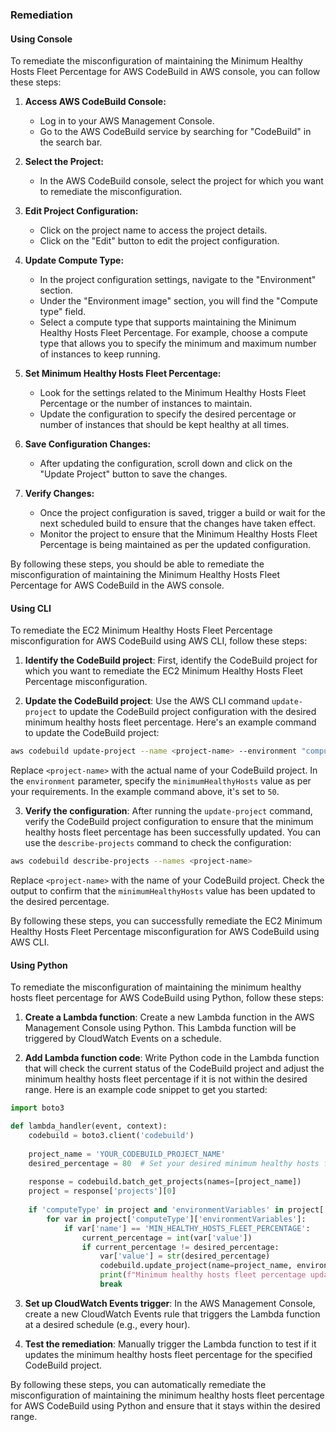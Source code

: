 ### Remediation

#### Using Console

To remediate the misconfiguration of maintaining the Minimum Healthy Hosts Fleet Percentage for AWS CodeBuild in AWS console, you can follow these steps:

1. **Access AWS CodeBuild Console:**
   - Log in to your AWS Management Console.
   - Go to the AWS CodeBuild service by searching for "CodeBuild" in the search bar.

2. **Select the Project:**
   - In the AWS CodeBuild console, select the project for which you want to remediate the misconfiguration.

3. **Edit Project Configuration:**
   - Click on the project name to access the project details.
   - Click on the "Edit" button to edit the project configuration.

4. **Update Compute Type:**
   - In the project configuration settings, navigate to the "Environment" section.
   - Under the "Environment image" section, you will find the "Compute type" field.
   - Select a compute type that supports maintaining the Minimum Healthy Hosts Fleet Percentage. For example, choose a compute type that allows you to specify the minimum and maximum number of instances to keep running.

5. **Set Minimum Healthy Hosts Fleet Percentage:**
   - Look for the settings related to the Minimum Healthy Hosts Fleet Percentage or the number of instances to maintain.
   - Update the configuration to specify the desired percentage or number of instances that should be kept healthy at all times.

6. **Save Configuration Changes:**
   - After updating the configuration, scroll down and click on the "Update Project" button to save the changes.

7. **Verify Changes:**
   - Once the project configuration is saved, trigger a build or wait for the next scheduled build to ensure that the changes have taken effect.
   - Monitor the project to ensure that the Minimum Healthy Hosts Fleet Percentage is being maintained as per the updated configuration.

By following these steps, you should be able to remediate the misconfiguration of maintaining the Minimum Healthy Hosts Fleet Percentage for AWS CodeBuild in the AWS console.

#### Using CLI

To remediate the EC2 Minimum Healthy Hosts Fleet Percentage misconfiguration for AWS CodeBuild using AWS CLI, follow these steps:

1. **Identify the CodeBuild project**: First, identify the CodeBuild project for which you want to remediate the EC2 Minimum Healthy Hosts Fleet Percentage misconfiguration.

2. **Update the CodeBuild project**: Use the AWS CLI command `update-project` to update the CodeBuild project configuration with the desired minimum healthy hosts fleet percentage. Here's an example command to update the CodeBuild project:

```bash
aws codebuild update-project --name <project-name> --environment "computeType=BUILD_GENERAL1_SMALL,image=aws/codebuild/standard:4.0,minimumHealthyHosts=50"
```

Replace `<project-name>` with the actual name of your CodeBuild project. In the `environment` parameter, specify the `minimumHealthyHosts` value as per your requirements. In the example command above, it's set to `50`.

3. **Verify the configuration**: After running the `update-project` command, verify the CodeBuild project configuration to ensure that the minimum healthy hosts fleet percentage has been successfully updated. You can use the `describe-projects` command to check the configuration:

```bash
aws codebuild describe-projects --names <project-name>
```

Replace `<project-name>` with the name of your CodeBuild project. Check the output to confirm that the `minimumHealthyHosts` value has been updated to the desired percentage.

By following these steps, you can successfully remediate the EC2 Minimum Healthy Hosts Fleet Percentage misconfiguration for AWS CodeBuild using AWS CLI.

#### Using Python

To remediate the misconfiguration of maintaining the minimum healthy hosts fleet percentage for AWS CodeBuild using Python, follow these steps:

1. **Create a Lambda function**: Create a new Lambda function in the AWS Management Console using Python. This Lambda function will be triggered by CloudWatch Events on a schedule.

2. **Add Lambda function code**: Write Python code in the Lambda function that will check the current status of the CodeBuild project and adjust the minimum healthy hosts fleet percentage if it is not within the desired range. Here is an example code snippet to get you started:

```python
import boto3

def lambda_handler(event, context):
    codebuild = boto3.client('codebuild')
    
    project_name = 'YOUR_CODEBUILD_PROJECT_NAME'
    desired_percentage = 80  # Set your desired minimum healthy hosts fleet percentage
    
    response = codebuild.batch_get_projects(names=[project_name])
    project = response['projects'][0]
    
    if 'computeType' in project and 'environmentVariables' in project['computeType']:
        for var in project['computeType']['environmentVariables']:
            if var['name'] == 'MIN_HEALTHY_HOSTS_FLEET_PERCENTAGE':
                current_percentage = int(var['value'])
                if current_percentage != desired_percentage:
                    var['value'] = str(desired_percentage)
                    codebuild.update_project(name=project_name, environment={'environmentVariables': project['computeType']['environmentVariables']})
                    print(f"Minimum healthy hosts fleet percentage updated to {desired_percentage}% for {project_name}")
                    break
```

3. **Set up CloudWatch Events trigger**: In the AWS Management Console, create a new CloudWatch Events rule that triggers the Lambda function at a desired schedule (e.g., every hour).

4. **Test the remediation**: Manually trigger the Lambda function to test if it updates the minimum healthy hosts fleet percentage for the specified CodeBuild project.

By following these steps, you can automatically remediate the misconfiguration of maintaining the minimum healthy hosts fleet percentage for AWS CodeBuild using Python and ensure that it stays within the desired range.

